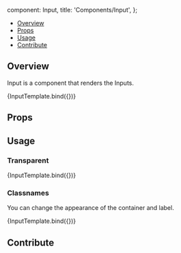 

  component: Input,
  title: 'Components/Input',
};

<Meta title="Components/Input" component={Input} />


<Heading title="Input" componentRelativePath="Input/Input.tsx" />

- [Overview](#overview)
- [Props](#props)
- [Usage](#usage)
- [Contribute](#contribute)

## Overview

Input is a component that renders the Inputs.

<Canvas>
  <Story
    name="Overview"
    args={{
      label: 'Input',
    }}
  >
    {InputTemplate.bind({})}
  </Story>
</Canvas>

## Props

<ArgsTable of={Input} />

## Usage

### Transparent

<Canvas>
  <Story
    name="Transparent"
    args={{
      transparent: true,
    }}
  >
    {InputTemplate.bind({})}
  </Story>
</Canvas>

### Classnames

You can change the appearance of the container and label.

<Canvas>
  <Story
    name="ClassNames"
    args={{
      label: 'Input',
      containerClassName: 'bg-gray-500',
      labelClassName: 'text-yellow-500',
    }}
  >
    {InputTemplate.bind({})}
  </Story>
</Canvas>

## Contribute

<Footer componentRelativePath="Input/__stories__/input.stories.mdx" />
